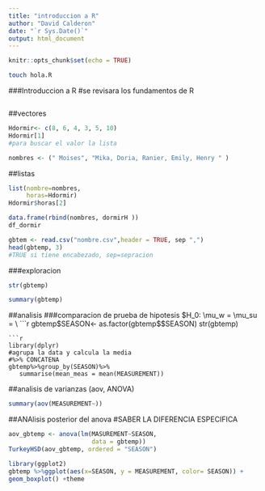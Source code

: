 ```yaml
---
title: "introduccion a R"
author: "David Calderon"
date: "`r Sys.Date()`"
output: html_document
---
```


```r
knitr::opts_chunk$set(echo = TRUE)
```
```bash
touch hola.R
```
###Introduccion a R
#se revisara los fundamentos de R
```r

```
##vectores
```r
Hdormir<- c(8, 6, 4, 3, 5, 10)
Hdormir[1]
#para buscar el valor la lista

```
```r
nombres <- (" Moises", "Mika, Doria, Ranier, Emily, Henry " )
```
##listas
```r
list(nombre=nombres,
     horas=Hdormir)
Hdormir$horas[2]
```
```r
data.frame(rbind(nombres, dormirH ))
df_dormir
```

```r
gbtem <- read.csv("nombre.csv",header = TRUE, sep ",")
head(gbtemp, 3)
#TRUE si tiene encabezado, sep=sepracion
```
###exploracion
```r
str(gbtemp)

```

```r
summary(gbtemp)
```
##analisis
###comparacion de prueba de hipotesis
$H_0: \mu_w = \mu_su = \
```r
gbtemp$SEASON<- as.factor(gbtemp$$SEASON)
str(gbtemp)
```
```r
library(dplyr)
#agrupa la data y calcula la media
#%>% CONCATENA
gbtemp%>%group_by(SEASON)%>%
   summarise(mean_meas = mean(MEASUREMENT))
```

##analisis de varianzas (aov, ANOVA)
```r
summary(aov(MEASUREMENT~))
```
##ANAlisis posterior del anova
#SABER LA DIFERENCIA ESPECIFICA
```r
aov_gbtemp <- anova(lm(MASUREMENT~SEASON,
                       data = gbtemp))
TurkeyHSD(aov_gbtemp, ordered = "SEASON")

```

```r
library(ggplot2)
gbtemp %>%ggplot(aes(x=SEASON, y = MEASUREMENT, color= SEASON)) +
geom_boxplot() +theme
```

